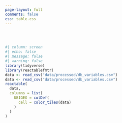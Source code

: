 ```yaml
---
page-layout: full
comments: false
css: table.css
---
```

<br>
<br>
```r
#| column: screen
#| echo: false
#| message: false
#| warning: false
library(tidyverse)
library(reactablefmtr)
data <- read_csv("data/processed/db_variables.csv")
data <- read_csv("data/processed/db_variables.csv")
reactable(
  data,
  columns = list(       
    UBIGEO = colDef(
      cell = color_tiles(data)
    )
  )
)

```